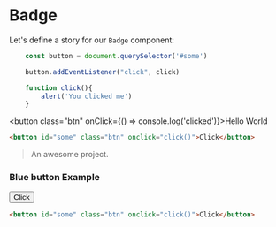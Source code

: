 

<Meta title="MDX/Button2" component={withText} />

# Badge

Let's define a story for our `Badge` component:


```js live=true
    const button = document.querySelector('#some')

    button.addEventListener("click", click)

    function click(){
        alert('You clicked me')
    }
```


<button class="btn" onClick={() => console.log('clicked')}>Hello World</button>


```html
<button id="some" class="btn" onclick="click()">Click</button>
```


> An awesome project.

### Blue button Example


<button id="some" class="btn" onclick="click()">Click</button>


```html
<button id="some" class="btn" onclick="click()">Click</button>
```


